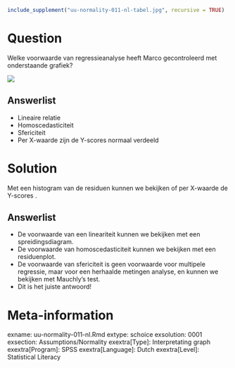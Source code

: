 ```{r, echo = FALSE, results = "hide"}
include_supplement("uu-normality-011-nl-tabel.jpg", recursive = TRUE)
```



Question
========
Welke voorwaarde van regressieanalyse heeft Marco gecontroleerd met onderstaande grafiek?

![](uu-normality-011-nl-tabel.jpg)

Answerlist
----------
* Lineaire relatie
* Homoscedasticiteit
* Sfericiteit
* Per X-waarde zijn de Y-scores normaal verdeeld


Solution
========
Met een histogram van de residuen kunnen we bekijken of per X-waarde de Y-scores .

Answerlist
----------
* De voorwaarde van een lineariteit kunnen we bekijken met een spreidingsdiagram.
* De voorwaarde van homoscedasticiteit kunnen we bekijken met een residuenplot.
* De voorwaarde van sfericiteit is geen voorwaarde voor multipele regressie, maar voor een herhaalde metingen analyse, en kunnen we bekijken met Mauchly's test.
* Dit is het juiste antwoord!


Meta-information
================
exname: uu-normality-011-nl.Rmd
extype: schoice
exsolution: 0001
exsection: Assumptions/Normality
exextra[Type]: Interpretating graph
exextra[Program]: SPSS
exextra[Language]: Dutch
exextra[Level]: Statistical Literacy